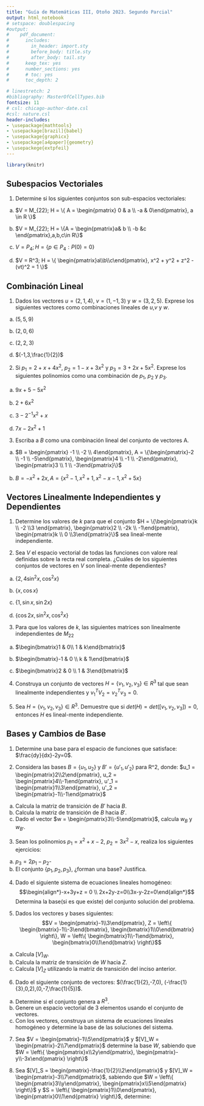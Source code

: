 ```yaml
---
title: "Guía de Matemáticas III, Otoño 2023. Segundo Parcial"
output: html_notebook
# setspace: doublespacing
#output: 
#    pdf_document:
#      includes:
#        in_header: import.sty
#        before_body: title.sty
#        after_body: tail.sty
#      keep_tex: yes
#      number_sections: yes
#      # toc: yes
#      toc_depth: 2

# linestretch: 2
#bibliography: MasterOfCellTypes.bib
fontsize: 11
# csl: chicago-author-date.csl
#csl: nature.csl
header-includes:
- \usepackage{mathtools}
- \usepackage[brazil]{babel}
- \usepackage{graphicx}
- \usepackage[a4paper]{geometry}
- \usepackege{extpfeil}
---
```


```r
library(knitr)
```
<!-- \todo{Here's something I might need to add.} -->


## Subespacios Vectoriales
  1. Determine si los siguientes conjuntos son sub-espacios vectoriales:
  
  a) $V = M_{22}; H = \{ A = \begin{pmatrix} 0 & a \\ -a & 0\end{pmatrix}, a \in R \}$ 
  
  b) $V = M_{22}; H = \{A = \begin{pmatrix}a& b \\ -b &c \end{pmatrix},a,b,c\in R\}$
  
  c) $V = P_4; H = \{ p \in P_4: P(0) = 0\}$
  
  d) $V = R^3; H = \{ \begin{pmatrix}a\\b\\c\end{pmatrix}, x^2 + y^2 + z^2 - (vt)^2 = 1 \}$

## Combinación Lineal

  1. Dados los vectores $u = (2,1,4)$, $v = (1,-1,3)$ y $w = (3,2,5)$. Exprese los siguientes vectores como combinaciones lineales de $u$,$v$ y $w$.
  
  a) $(5,5,9)$
  
  b) $(2,0,6)$
  
  c) $(2,2,3)$
  
  d) $(-1,3,\frac{1}{2})$
  
  
  2. Si $p_1 = 2 + x + 4x^2$, $p_2 = 1 - x + 3x^2$ y $p_3 = 3+2x+5x^2$. Exprese los siguientes polinomios como una combinación de $p_1$, $p_2$ y $p_3$.
  
  a) $9x+5-5x^2$
  
  b) $2+6x^2$
  
  c) $3-2^{-1}x^2 + x$
  
  d) $7x-2x^2+1$
  
  3. Escriba a $B$ como una combinación lineal del conjunto de vectores A.
  
  a) $B = \begin{pmatrix} -1 \\ -2 \\ 4\end{pmatrix}, A = \{\begin{pmatrix}-2 \\ -1 \\ -5\end{pmatrix}, \begin{pmatrix}4 \\ -1 \\ -2\end{pmatrix}, \begin{pmatrix}3 \\ 1 \\ -3\end{pmatrix}\}$
  
  b) $B = -x^2+2x, A = \{x^2-1, x^2+1, x^2-x-1, x^2+5x\}$


## Vectores Linealmente Independientes y Dependientes

  1. Determine los valores de $k$ para que el conjunto $H = \{\begin{pmatrix}k \\ -2 \\3 \end{pmatrix}, \begin{pmatrix}2 \\ -2k \\ -1\end{pmatrix}, \begin{pmatrix}k \\ 0 \\3\end{pmatrix}\}$ sea lineal-mente independiente.
  
  2. Sea $V$ el espacio vectorial de todas las funciones con valore real definidas sobre la recta real completa. ¿Cuáles de los siguientes conjuntos de vectores en $V$ son lineal-mente dependientes?
  
  a) $\{2,4\sin^2{x},\cos^2{x}\}$
  
  b) $\{x, \cos{x}\}$
  
  c) $\{1,\sin{x},\sin{2x}\}$
  
  d) $\{\cos{2x}, \sin^2{x}, \cos^2{x}\}$
  
  3. Para que los valores de $k$, las siguientes matrices son linealmente independientes de $M_
  {22}$
  
  a) $\begin{bmatrix}1 & 0\\ 1 & k\end{bmatrix}$
  
  b) $\begin{bmatrix}-1 & 0 \\ k & 1\end{bmatrix}$
  
  c) $\begin{bmatrix}2 & 0 \\ 1 & 3\end{bmatrix}$
  
  4. Construya un conjunto de vectores $H = \{v_1, v_2, v_3\} \in R^3$ tal que sean linealmente independientes y $v_1^TV_2 = v_2^Tv_3 = 0$.
  
  5. Sea $H = \{v_1, v_2, v_3\} \in R^3$. Demuestre que si $det(H) = det( [v_1, v_2, v_3] ) = 0$, entonces $H$ es lineal-mente independiente.

## Bases y Cambios de Base

  1. Determine una base para el espacio de funciones que satisface: $\frac{dy}{dx}-2y=0$.
  
  2. Considera las bases $B = \{u_1,u_2\}$ y $B' = \{u'_1,u'_2\}$ para R^2, donde: $u_1 = \begin{pmatrix}2\\2\end{pmatrix}, u_2 = \begin{pmatrix}4\\-1\end{pmatrix}, u'_1 = \begin{pmatrix}1\\3\end{pmatrix}, u'_2 = \begin{pmatrix}-1\\-1\end{pmatrix}$
  
  a) Calcula la matriz de transición de $B'$ hacia $B$.
  b) Calcula la matriz de transición de $B$ hacia $B'$.
  c) Dado el vector $w = \begin{pmatrix}3\\-5\end{pmatrix}$, calcula $w_B$ y $w_{B'}$.
  
  3. Sean los polinomios $p_1 = x^2 + x - 2$, $p_2 = 3x^2-x$, realiza los siguientes ejercicios:
  
  a) $p_3 = 2p_1 - p_2$-
  b) El conjunto $\{p_1,p_2,p_3\}$, ¿forman una base? Justifica.
  
  4. Dado el siguiente sistema de ecuaciones lineales homogéneo: $$\begin{align*}-x+3y+z = 0 \\ 2x+2y-z=0\\3x-y-2z=0\end{align*}$$ Determina la base(si es que existe) del conjunto solución del problema.
  
  5. Dados los vectores y bases siguientes: $$V = \begin{pmatrix}-1\\3\end{pmatrix}, Z = \left\{ \begin{bmatrix}-1\\-3\end{bmatrix}, \begin{bmatrix}1\\0\end{bmatrix} \right\}, W = \left\{ \begin{bmatrix}1\\-1\end{bmatrix}, \begin{bmatrix}0\\1\end{bmatrix} \right\}$$
  
  a) Calcula $[V]_W$.
  b) Calcula la matriz de transición de $W$ hacia $Z$.
  c) Calcula $[V]_Z$ utilizando la matriz de transición del inciso anterior.
  
  6. Dado el siguiente conjunto de vectores: $(\frac{1}{2},-7,0), (-\frac{1}{3},0,2),(0,-7,\frac{1}{5})$.
  
  a) Determine si el conjunto genera a $R^3$.
  b) Genere un espacio vectorial de 3 elementos usando el conjunto de vectores.
  c) Con los vectores, construya un sistema de ecuaciones lineales homogéneo y determine la base de las soluciones del sistema.
  
  7. Sea $V = \begin{pmatrix}-1\\5\end{pmatrix}$ y $[V]_W = \begin{pmatrix}-2\\7\end{pmatrix}$ determine la base $W$, sabiendo que $W = \left\{ \begin{pmatrix}x\\2y\end{pmatrix}, \begin{pmatrix}-y\\-3x\end{pmatrix} \right\}$
  
  8. Sea $[V]_S = \begin{pmatrix}-\frac{1}{2}\\2\end{pmatrix}$ y $[V]_W = \begin{pmatrix}-3\\7\end{pmatrix}$, sabiendo que $W = \left\{ \begin{pmatrix}3\\y\end{pmatrix}, \begin{pmatrix}x\\5\end{pmatrix} \right\}$ y $S = \left\{ \begin{pmatrix}1\\0\end{pmatrix}, \begin{pmatrix}0\\1\end{pmatrix} \right\}$, determine: 